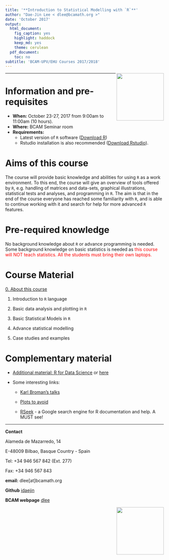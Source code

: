 ```yaml
---
title: '**Introduction to Statistical Modelling with `R`**'
author: "Dae-Jin Lee < dlee@bcamath.org >"
date: 'October 2017'
output:
  html_document:
    fig_caption: yes
    highlight: haddock
    keep_md: yes
    theme: cerulean
  pdf_document:
    toc: no
subtitle: 'BCAM-UPV/EHU Courses 2017/2018'
---
```

<img src="http://www.bcamath.org/public_images/logo_bcam.jpg" style="width: 150px;" align="right">

----------------------------

# Information and pre-requisites

* **When:** October 23-27, 2017 from 9:00am to 11:00am (10 hours). 
* **Where:** BCAM Seminar room
* **Requirements:**
    * Latest version of `R` software (<a href="https://www.r-project.org" target="_blank">Download R</a>)
    * Rstudio installation is also recommended (<a href="https://www.rstudio.com" target="_blank">Download Rstudio</a>).

<!---
```r
install.packages(c("MASS","DAAG","effects","ggplot2","gdata","foreign","Hmisc","xlsx","psych","graphics","gplots","calibrate","corrplot","RgoogleMaps","ggmap"))
```
--->

# Aims of this course

The course will provide basic knowledge and abilities for using `R` as a work environment. To this end, the course will give an overview of tools offered by `R`, e.g. handling of matrices and data-sets, graphical illustrations, statistical tests and analyses, and programming in `R`. The aim is that in the end of the course everyone has reached some familiarity with `R`, and is able to continue working with it and search for help for more advanced `R` features.

# Pre-required knowledge

No background knowledge about `R` or advance programming is needed. Some background knowledge on basic statistics is needed as <span style="color:red">this course will NOT teach statistics.</span>  <span style="color:red">All the students must bring their own laptops.</span>

<!--* **Download all material** [here](http://idaejin.github.io/bcam-courses/neiker-2016/material.zip)
-->


# Course Material

  [0. About this course](/2017/Ch0.html)
  
  1. Introduction to `R` language
  
  2. Basic data analysis and plotting in `R`
   
  3. Basic Statistical Models in `R`

  4. Advance statistical modelling
  
  5. Case studies and examples
  

# Complementary material

  * [Additional material: R for Data Science](http://r4ds.had.co.nz/) or [here](http://courses.had.co.nz/)

  * Some interesting links:
  
      + [Karl Broman's talks](http://kbroman.org/pages/talks.html)
      
      + [Plots to avoid](http://genomicsclass.github.io/book/pages/plots_to_avoid.html)
      
      + [RSeek](http://rseek.org/) - a Google search engine for R documentation and help. A MUST see!
      
-----------------------------------------------------

**Contact**

Alameda de Mazarredo, 14

E-48009 Bilbao, Basque Country - Spain

Tel: +34 946 567 842 (Ext. 277)

Fax: +34 946 567 843

**email:** dlee[at]bcamath.org

**Github** [idaejin](https://github.com/idaejin/)

**BCAM webpage** [dlee](http://www.bcamath.org/en/people/dlee)

<img src="http://www.bcamath.org/public_images/logo_bcam.jpg" style="width: 150px;" align="right">


